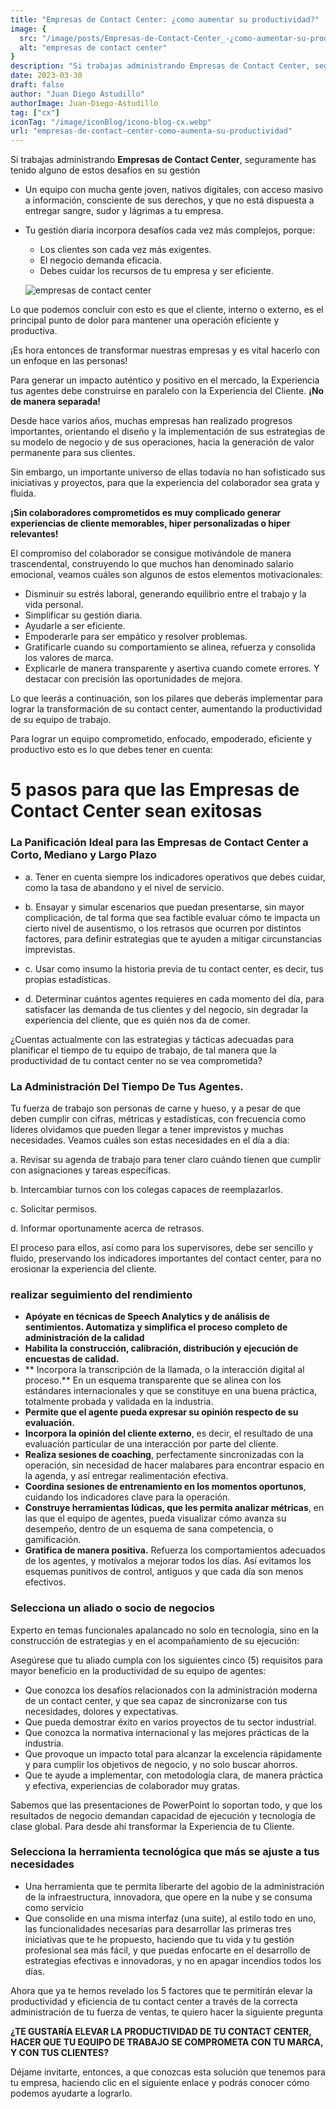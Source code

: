 ```yaml
---
title: "Empresas de Contact Center: ¿como aumentar su productividad?"
image: {
  src: "/image/posts/Empresas-de-Contact-Center_-¿como-aumentar-su-productividad_-1024x576.webp",
  alt: "empresas de contact center"
}
description: "Si trabajas administrando Empresas de Contact Center, seguramente has tenido alguno de estos desafíos en su gestión"
date: 2023-03-30
draft: false
author: "Juan Diego Astudillo"
authorImage: Juan-Diego-Astudillo
tag: ["cx"]
iconTag: "/image/iconBlog/icono-blog-cx.webp"
url: "empresas-de-contact-center-como-aumenta-su-productividad"
---
```


Si trabajas administrando **Empresas de Contact Center**, seguramente has tenido alguno de estos desafíos en su gestión

- Un equipo con mucha gente joven, nativos digitales, con acceso masivo a información, consciente de sus derechos, y que no está dispuesta a entregar sangre, sudor y lágrimas a tu empresa.

- Tu gestión diaria incorpora desafíos cada vez más complejos, porque:
  - Los clientes son cada vez más exigentes.
  - El negocio demanda eficacia.
  - Debes cuidar los recursos de tu empresa y ser eficiente.

  ![empresas de contact center](/image/posts/Empresas-de-Contact-Center_-¿como-aumentar-su-productividad_-1024x576.webp)

Lo que podemos concluir con esto es que el cliente, interno o externo, es el principal punto de dolor para mantener una operación eficiente y productiva.

¡Es hora entonces de transformar nuestras empresas y es vital hacerlo con un enfoque en las personas!

Para generar un impacto auténtico y positivo en el mercado, la Experiencia tus agentes debe construirse en paralelo con la Experiencia del Cliente. **¡No de manera separada!**

Desde hace varios años, muchas empresas han realizado progresos importantes, orientando el diseño y la implementación de sus estrategias de su modelo de negocio y de sus operaciones, hacia la generación de valor permanente para sus clientes.

Sin embargo, un importante universo de ellas todavía no han sofisticado sus iniciativas y proyectos, para que la experiencia del colaborador sea grata y fluida.

**¡Sin colaboradores comprometidos es muy complicado generar experiencias de cliente memorables, hiper personalizadas o hiper relevantes!**

El compromiso del colaborador se consigue motivándole de manera trascendental, construyendo lo que muchos han denominado salario emocional, veamos cuáles son algunos de estos elementos motivacionales:
- Disminuir su estrés laboral, generando equilibrio entre el trabajo y la vida personal.
- Simplificar su gestión diaria.
- Ayudarle a ser eficiente.
- Empoderarle para ser empático y resolver problemas.
- Gratificarle cuando su comportamiento se alinea, refuerza y consolida los valores de marca.
- Explicarle de manera transparente y asertiva cuando comete errores. Y destacar con precisión las oportunidades de mejora.

Lo que leerás a continuación, son los pilares que deberás implementar para lograr la transformación de su contact center, aumentando la productividad de su equipo de trabajo.

Para lograr un equipo comprometido, enfocado, empoderado, eficiente y productivo esto es lo que debes tener en cuenta:

# 5 pasos para que las Empresas de Contact Center sean exitosas

### La Panificación Ideal para las Empresas de Contact Center a Corto, Mediano y Largo Plazo

- a. Tener en cuenta siempre los indicadores operativos que debes cuidar, como la tasa de abandono y el nivel de servicio.

- b. Ensayar y simular escenarios que puedan presentarse, sin mayor complicación, de tal forma que sea factible evaluar cómo te impacta un cierto nivel de ausentismo, o los retrasos que ocurren por distintos factores, para definir estrategias que te ayuden a mitigar circunstancias imprevistas.

- c. Usar como insumo la historia previa de tu contact center, es decir, tus propias estadísticas.

- d. Determinar cuántos agentes requieres en cada momento del día, para satisfacer las demanda de tus clientes y del negocio, sin degradar la experiencia del cliente, que es quién nos da de comer.

¿Cuentas actualmente con las estrategias y tácticas adecuadas para planificar el tiempo de tu equipo de trabajo, de tal manera que la productividad de tu contact center no se vea comprometida?

### La Administración Del Tiempo De Tus Agentes.
Tu fuerza de trabajo son personas de carne y hueso, y a pesar de que deben cumplir con cifras, métricas y estadísticas, con frecuencia como líderes olvidamos que pueden llegar a tener imprevistos y muchas necesidades. Veamos cuáles son estas necesidades en el día a día:

a. Revisar su agenda de trabajo para tener claro cuándo tienen que cumplir con asignaciones y tareas específicas.

b. Intercambiar turnos con los colegas capaces de reemplazarlos.

c. Solicitar permisos.

d. Informar oportunamente acerca de retrasos.

El proceso para ellos, así como para los supervisores, debe ser sencillo y fluido, preservando los indicadores importantes del contact center, para no erosionar la experiencia del cliente.

<Link text="¡quiero saber más!" href="/experiencia-del-cliente"/>

### realizar seguimiento del rendimiento

- **Apóyate en técnicas de Speech Analytics y de análisis de sentimientos.
Automatiza y simplifica el proceso completo de administración de la calidad**
- **Habilita la construcción, calibración, distribución y ejecución de encuestas de calidad.**
- ** Incorpora la transcripción de la llamada, o la interacción digital al proceso.** En un esquema transparente que se alinea con los estándares internacionales y que se constituye en una buena práctica, totalmente probada y validada en la industria.
- **Permite que el agente pueda expresar su opinión respecto de su evaluación.**
- **Incorpora la opinión del cliente externo**, es decir, el resultado de una evaluación particular de una interacción por parte del cliente.
- **Realiza sesiones de coaching**, perfectamente sincronizadas con la operación, sin necesidad de hacer malabares para encontrar espacio en la agenda, y así entregar realimentación efectiva.
- **Coordina sesiones de entrenamiento en los momentos oportunos**, cuidando los indicadores clave para la operación.
- **Construye herramientas lúdicas, que les permita analizar métricas**, en las que el equipo de agentes, pueda visualizar cómo avanza su desempeño, dentro de un esquema de sana competencia, o gamificación.
- **Gratifica de manera positiva.** Refuerza los comportamientos adecuados de los agentes, y motívalos a mejorar todos los días. Así evitamos los esquemas punitivos de control, antiguos y que cada día son menos efectivos.

### Selecciona un aliado o socio de negocios

Experto en temas funcionales apalancado no solo en tecnología, sino en la construcción de estrategias y en el acompañamiento de su ejecución:

Asegúrese que tu aliado cumpla con los siguientes cinco (5) requisitos para mayor beneficio en la productividad de su equipo de agentes:

- Que conozca los desafíos relacionados con la administración moderna de un contact center, y que sea capaz de sincronizarse con tus necesidades, dolores y expectativas.
- Que pueda demostrar éxito en varios proyectos de tu sector industrial.
- Que conozca la normativa internacional y las mejores prácticas de la industria.
- Que provoque un impacto total para alcanzar la excelencia rápidamente y para cumplir los objetivos de negocio, y no solo buscar ahorros.
- Que te ayude a implementar, con metodología clara, de manera práctica y efectiva, experiencias de colaborador muy gratas.

Sabemos que las presentaciones de PowerPoint lo soportan todo, y que los resultados de negocio demandan capacidad de ejecución y tecnología de clase global. Para desde ahí transformar la Experiencia de tu Cliente.

### Selecciona la herramienta tecnológica que más se ajuste a tus necesidades

- Una herramienta que te permita liberarte del agobio de la administración de la infraestructura, innovadora, que opere en la nube y se consuma como servicio
- Que consolide en una misma interfaz (una suite), al estilo todo en uno, las funcionalidades necesarias para desarrollar las primeras tres iniciativas que te he propuesto, haciendo que tu vida y tu gestión profesional sea más fácil, y que puedas enfocarte en el desarrollo de estrategias efectivas e innovadoras, y no en apagar incendios todos los días.

Ahora que ya te hemos revelado los 5 factores que te permitirán elevar la productividad y eficiencia de tu contact center a través de la correcta administración de tu fuerza de ventas, te quiero hacer la siguiente pregunta

**¿TE GUSTARÍA ELEVAR LA PRODUCTIVIDAD DE TU CONTACT CENTER, HACER QUE TU EQUIPO DE TRABAJO SE COMPROMETA CON TU MARCA, Y CON TUS CLIENTES?**

Déjame invitarte, entonces, a que conozcas esta solución que tenemos para tu empresa, haciendo clic en el siguiente enlace y podrás conocer cómo podemos ayudarte a lograrlo.

<Link text="¡quiero saber más!" href="/experiencia-del-cliente"/>